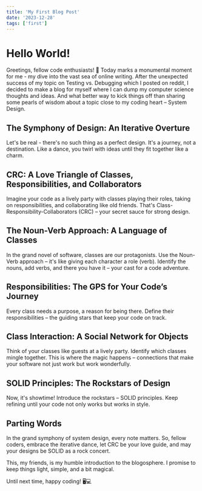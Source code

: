 ```yaml
---
title: 'My First Blog Post'
date: '2023-12-28'
tags: ['first']
---
```


# Hello World!

Greetings, fellow code enthusiasts! 🚀 Today marks a monumental moment for me - my dive into the vast sea of online writing. After the unexpected success of my topic on Testing vs. Debugging which I posted on reddit, I decided to make a blog for myself where I can dump my computer science thoughts and ideas. And what better way to kick things off than sharing some pearls of wisdom about a topic close to my coding heart – System Design.

## The Symphony of Design: An Iterative Overture

Let's be real - there's no such thing as a perfect design. It's a journey, not a destination. Like a dance, you twirl with ideas until they fit together like a charm.

## CRC: A Love Triangle of Classes, Responsibilities, and Collaborators

Imagine your code as a lively party with classes playing their roles, taking on responsibilities, and collaborating like old friends. That's Class-Responsibility-Collaborators (CRC) – your secret sauce for strong design.

## The Noun-Verb Approach: A Language of Classes

In the grand novel of software, classes are our protagonists. Use the Noun-Verb approach – it's like giving each character a role (verb). Identify the nouns, add verbs, and there you have it – your cast for a code adventure.

## Responsibilities: The GPS for Your Code’s Journey

Every class needs a purpose, a reason for being there. Define their responsibilities – the guiding stars that keep your code on track.

## Class Interaction: A Social Network for Objects

Think of your classes like guests at a lively party. Identify which classes mingle together. This is where the magic happens – connections that make your software not just work but work wonderfully.

## SOLID Principles: The Rockstars of Design

Now, it's showtime! Introduce the rockstars – SOLID principles. Keep refining until your code not only works but works in style.

## Parting Words

In the grand symphony of system design, every note matters. So, fellow coders, embrace the iterative dance, let CRC be your love guide, and may your designs be SOLID as a rock concert.

This, my friends, is my humble introduction to the blogosphere. I promise to keep things light, simple, and a bit magical.

Until next time, happy coding! 🖥️💻
